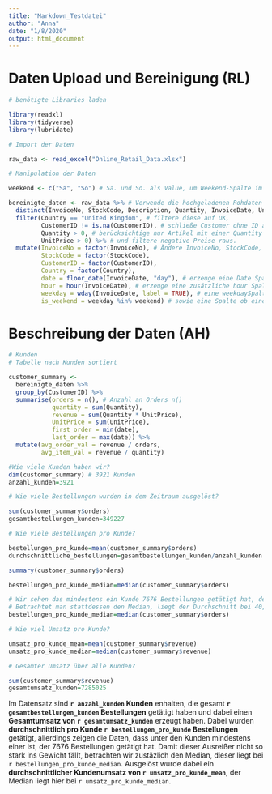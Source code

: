 ```yaml
---
title: "Markdown_Testdatei"
author: "Anna"
date: "1/8/2020"
output: html_document
---
```

# Daten Upload und Bereinigung (RL)
```r
# benötigte Libraries laden

library(readxl)
library(tidyverse)
library(lubridate) 
```


```r

# Import der Daten

raw_data <- read_excel("Online_Retail_Data.xlsx")
```


```r
# Manipulation der Daten

weekend <- c("Sa", "So") # Sa. und So. als Value, um Weekend-Spalte im nächsten Schritt zu erzeugen

bereinigte_daten <- raw_data %>% # Verwende die hochgeladenen Rohdaten und dann...
  distinct(InvoiceNo, StockCode, Description, Quantity, InvoiceDate, UnitPrice, CustomerID, Country) %>% # lösche doppelte Werte 
  filter(Country == "United Kingdom", # filtere diese auf UK, 
         CustomerID != is.na(CustomerID), # schließe Customer ohne ID aus und
         Quantity > 0, # berücksichtige nur Artikel mit einer Quantity größer Null (nochmal überdenken, aber für den Moment zum arbeiten okay)
         UnitPrice > 0) %>% # und filtere negative Preise raus. 
  mutate(InvoiceNo = factor(InvoiceNo), # Ändere InvoiceNo, StockCode, CustomerID und Country in Faktoren
         StockCode = factor(StockCode),
         CustomerID = factor(CustomerID),
         Country = factor(Country),
         date = floor_date(InvoiceDate, "day"), # erzeuge eine Date Spalte aus dem InvoiceDate
         hour = hour(InvoiceDate), # erzeuge eine zusätzliche hour Spalte,
         weekday = wday(InvoiceDate, label = TRUE), # eine weekdaySpalte
         is_weekend = weekday %in% weekend) # sowie eine Spalte ob eine Order am Wochenende erfolgte. 

```

# Beschreibung der Daten (AH)

```r
# Kunden
# Tabelle nach Kunden sortiert

customer_summary <- 
  bereinigte_daten %>% 
  group_by(CustomerID) %>% 
  summarise(orders = n(), # Anzahl an Orders n()
            quantity = sum(Quantity),
            revenue = sum(Quantity * UnitPrice),
            UnitPrice = sum(UnitPrice),
            first_order = min(date),
            last_order = max(date)) %>% 
  mutate(avg_order_val = revenue / orders,
         avg_item_val = revenue / quantity)

#Wie viele Kunden haben wir?
dim(customer_summary) # 3921 Kunden
anzahl_kunden=3921

# Wie viele Bestellungen wurden in dem Zeitraum ausgelöst?

sum(customer_summary$orders)
gesamtbestellungen_kunden=349227

# Wie viele Bestellungen pro Kunde?

bestellungen_pro_kunde=mean(customer_summary$orders)
durchschnittliche_bestellungen=gesamtbestellungen_kunden/anzahl_kunden #das gleiche wie drüber

summary(customer_summary$orders)

bestellungen_pro_kunde_median=median(customer_summary$orders)

# Wir sehen das mindestens ein Kunde 7676 Bestellungen getätigt hat, deshalb Durschnittswert erhöht
# Betrachtet man stattdessen den Median, liegt der Durchschnitt bei 40, kommmt der Realität näher, da der Ausreißer nicht so stark ins Gewicht fällt.
bestellungen_pro_kunde_median=median(customer_summary$orders)

# Wie viel Umsatz pro Kunde?

umsatz_pro_kunde_mean=mean(customer_summary$revenue)
umsatz_pro_kunde_median=median(customer_summary$revenue)

# Gesamter Umsatz über alle Kunden?

sum(customer_summary$revenue)
gesamtumsatz_kunden=7285025

```

Im Datensatz sind **`r anzahl_kunden` Kunden** enhalten, die gesamt **`r gesamtbestellungen_kunden` Bestellungen** getätigt haben und dabei einen **Gesamtumsatz von `r gesamtumsatz_kunden`** erzeugt haben. Dabei wurden **durchschnittlich pro Kunde `r bestellungen_pro_kunde` Bestellungen** getätigt, allerdings zeigen die Daten, dass unter den Kunden mindestens einer ist, der 7676 Bestellungen getätigt hat. Damit dieser Ausreißer nicht so stark ins Gewicht fällt, betrachten wir zustäzlich den Median, dieser liegt bei `r bestellungen_pro_kunde_median`. Ausgelöst wurde dabei ein **durchschnittlicher Kundenumsatz von `r umsatz_pro_kunde_mean`**, der Median liegt hier bei `r umsatz_pro_kunde_median`.

